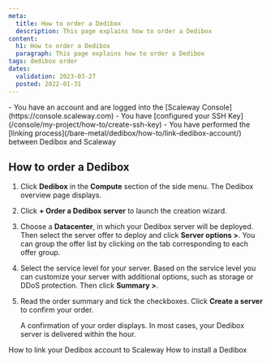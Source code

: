 ```yaml
---
meta:
  title: How to order a Dedibox
  description: This page explains how to order a Dedibox
content:
  h1: How to order a Dedibox
  paragraph: This page explains how to order a Dedibox
tags: dedibox order
dates:
  validation: 2023-03-27
  posted: 2022-01-31
---
```


<Macro id="iam-requirements" />

<Message type="requirement">
  - You have an account and are logged into the [Scaleway Console](https://console.scaleway.com) 
  - You have [configured your SSH Key](/console/my-project/how-to/create-ssh-key)
  - You have performed the [linking process](/bare-metal/dedibox/how-to/link-dedibox-account/) between Dedibox and Scaleway
</Message>

## How to order a Dedibox

1. Click **Dedibox** in the **Compute** section of the side menu. The Dedibox overview page displays.
2. Click **+ Order a Dedibox server** to launch the creation wizard.
3. Choose a **Datacenter**, in which your Dedibox server will be deployed. Then select the server offer to deploy and click **Server options >**.
    <Message type="tip">
      You can group the offer list by clicking on the tab corresponding to each offer group.
    </Message>
4. Select the service level for your server. Based on the service level you can customize your server with additional options, such as storage or DDoS protection. Then click **Summary >**. 
5. Read the order summary and tick the checkboxes. Click **Create a server** to confirm your order. 

    A confirmation of your order displays. In most cases, your Dedibox server is delivered within the hour.


<Navigation title="See Also">
  <PreviousButton to="/bare-metal/dedibox/how-to/link-dedibox-account">How to link your Dedibox account to Scaleway</PreviousButton>
  <NextButton to="/bare-metal/dedibox/how-to/install-dedibox">How to install a Dedibox</NextButton>
</Navigation>